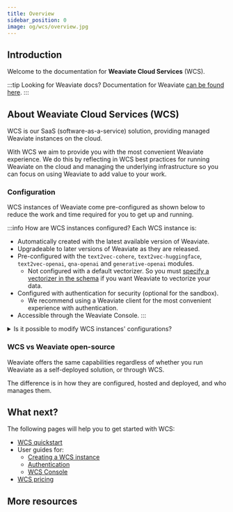 ```yaml
---
title: Overview
sidebar_position: 0
image: og/wcs/overview.jpg
---
```


## Introduction

Welcome to the documentation for **Weaviate Cloud Services** (WCS).

:::tip Looking for Weaviate docs?
Documentation for Weaviate [can be found here](/developers/weaviate/index.md).
:::

## About Weaviate Cloud Services (WCS)

WCS is our SaaS (software-as-a-service) solution, providing managed Weaviate instances on the cloud.

With WCS we aim to provide you with the most convenient Weaviate experience. We do this by reflecting in WCS best practices for running Weaviate on the cloud and managing the underlying infrastructure so you can focus on using Weaviate to add value to your work.

### Configuration

WCS instances of Weaviate come pre-configured as shown below to reduce the work and time required for you to get up and running.

:::info <i class="fa-solid fa-screwdriver-wrench"></i> How are WCS instances configured?
Each WCS instance is:
- Automatically created with the latest available version of Weaviate.
- Upgradeable to later versions of Weaviate as they are released.
- Pre-configured with the `text2vec-cohere`, `text2vec-huggingface`, `text2vec-openai`, `qna-openai` and `generative-openai` modules.
    - Not configured with a default vectorizer. So you must [specify a vectorizer in the schema](../weaviate/configuration/schema-configuration.md#specify-a-vectorizer) if you want Weaviate to vectorize your data.
- Configured with authentication for security (optional for the sandbox).
    - We recommend using a Weaviate client for the most convenient experience with authentication.
- Accessible through the Weaviate Console.
:::

<details>
  <summary>Is it possible to modify WCS instances' configurations?</summary>

For the moment, all WCS instances are pre-configured and are not able to be changed by the user, although this is planned for the future.

If you require a particular module or configuration that is different to one used by WCS instances, please [reach out to us](https://console.weaviate.cloud/contact) to have a chat about custom deployments.

Alternatively you can also try a self-deployment option with [Docker](/developers/weaviate/installation/docker-compose.md) or [Kubernetes](/developers/weaviate/installation/kubernetes.md).

</details>

### WCS vs Weaviate open-source

Weaviate offers the same capabilities regardless of whether you run Weaviate as a self-deployed solution, or through WCS.

The difference is in how they are configured, hosted and deployed, and who manages them.

## What next?

The following pages will help you to get started with WCS:

- [WCS quickstart](./quickstart.mdx)
- User guides for:
    - [Creating a WCS instance](./guides/create-instance.mdx)
    - [Authentication](./guides/authentication.mdx)
    - [WCS Console](./guides/authentication.mdx)
- [WCS pricing](/pricing)

## More resources


<WCSDocsMoreResources />
